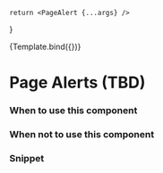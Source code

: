 

<Meta title="Components/Alerts/Page Alert" component={PageAlert} />

    return <PageAlert {...args} />
}

<Canvas>
    <Story
        name="Page Alerts"
        argTypes={{
            status: {
                options: ['success', 'info', 'warning', 'error'],
                control: 'select'
            }
        }}
        args={{
            title: 'Test Alert',
            message: 'This is a test message to demonstrate a page alert',
            status: 'success'
        }}
    >
        {Template.bind({})}
    </Story>
</Canvas>

# Page Alerts (TBD)

### When to use this component

### When not to use this component

### Snippet
